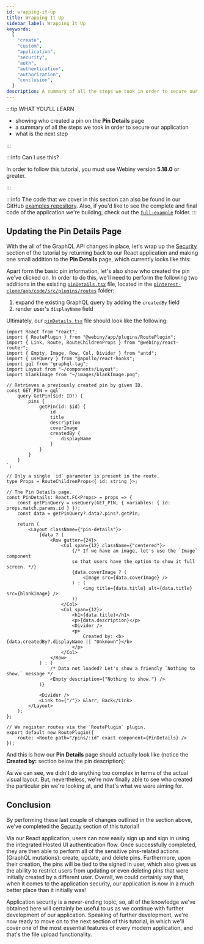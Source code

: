 ```yaml
---
id: wrapping-it-up
title: Wrapping It Up
sidebar_label: Wrapping It Up
keywords:
  [
    "create",
    "custom",
    "application",
    "security",
    "auth",
    "authentication",
    "authorization",
    "conclusion",
  ]
description: A summary of all the steps we took in order to secure our application.
---
```



:::tip WHAT YOU’LL LEARN

- showing who created a pin on the **Pin Details** page
- a summary of all the steps we took in order to secure our application
- what is the next step

:::

:::info Can I use this?

In order to follow this tutorial, you must use Webiny version **5.18.0** or greater.

:::

:::info
The code that we cover in this section can also be found in our GitHub [examples repository](https://github.com/webiny/webiny-examples/tree/master/create-custom-application/05-security/06-wrapping-it-up). Also, if you'd like to see the complete and final code of the application we're building, check out the [`full-example`](https://github.com/webiny/webiny-examples/tree/master/create-custom-application/full-example) folder.
:::


## Updating the Pin Details Page

With the all of the GraphQL API changes in place, let's wrap up the [Security](/docs/tutorials/create-custom-application/security/introduction) section of the tutorial by returning back to our React application and making one small addition to the **Pin Details** page, which currently looks like this:

<CenteredImage src={pinDetailsCurrent} alt="Current Profile Details Page"/>

Apart form the basic pin information, let's also show who created the pin we've clicked on. In order to do this, we'll need to perform the following two additions in the existing [`pinDetails.tsx`](https://github.com/webiny/webiny-examples/blob/master/create-custom-application/05-security/06-wrapping-it-up/pinterest-clone/app/code/src/plugins/routes/pinDetails.tsx) file, located in the [`pinterest-clone/app/code/src/plugins/routes`](https://github.com/webiny/webiny-examples/blob/master/create-custom-application/05-security/06-wrapping-it-up/pinterest-clone/app/code/src/plugins/routes) folder:
1. expand the existing GraphQL query by adding the `createdBy` field
2. render user's `displayName` field

Ultimately, our [`pinDetails.tsx`](https://github.com/webiny/webiny-examples/blob/master/create-custom-application/05-security/06-wrapping-it-up/pinterest-clone/app/code/src/plugins/routes/pinDetails.tsx) file should look like the following:

```tsx title="pinterest-clone/app/code/src/plugins/routes/pinDetails.tsx" {19-21,51-54}
import React from "react";
import { RoutePlugin } from "@webiny/app/plugins/RoutePlugin";
import { Link, Route, RouteChildrenProps } from "@webiny/react-router";
import { Empty, Image, Row, Col, Divider } from "antd";
import { useQuery } from "@apollo/react-hooks";
import gql from "graphql-tag";
import Layout from "~/components/Layout";
import blankImage from "~/images/blankImage.png";

// Retrieves a previously created pin by given ID.
const GET_PIN = gql`
    query GetPin($id: ID!) {
        pins {
            getPin(id: $id) {
                id
                title
                description
                coverImage
                createdBy {
                    displayName
                }
            }
        }
    }
`;

// Only a single `id` parameter is present in the route.
type Props = RouteChildrenProps<{ id: string }>;

// The Pin Details page.
const PinDetails: React.FC<Props> = props => {
    const getPinQuery = useQuery(GET_PIN, { variables: { id: props.match.params.id } });
    const data = getPinQuery?.data?.pins?.getPin;

    return (
        <Layout className={"pin-details"}>
            {data ? (
                <Row gutter={24}>
                    <Col span={12} className={"centered"}>
                        {/* If we have an image, let's use the `Image` component
                        so that users have the option to show it full screen. */}
                        {data.coverImage ? (
                            <Image src={data.coverImage} />
                        ) : (
                            <img title={data.title} alt={data.title} src={blankImage} />
                        )}
                    </Col>
                    <Col span={12}>
                        <h1>{data.title}</h1>
                        <p>{data.description}</p>
                        <Divider />
                        <p>
                            Created by: <b>{data.createdBy?.displayName || "Unknown"}</b>
                        </p>
                    </Col>
                </Row>
            ) : (
                /* Data not loaded? Let's show a friendly `Nothing to show.` message */
                <Empty description={"Nothing to show."} />
            )}

            <Divider />
            <Link to={"/"}> &larr; Back</Link>
        </Layout>
    );
};

// We register routes via the `RoutePlugin` plugin.
export default new RoutePlugin({
    route: <Route path="/pins/:id" exact component={PinDetails} />
});
```

And this is how our **Pin Details** page should actually look like (notice the **Created by:** section below the pin description):

<CenteredImage src={pinDetails} alt="Updated Profile Details Page"/>

As we can see, we didn't do anything too complex in terms of the actual visual layout. But, nevertheless, we're now finally able to see who created the particular pin we're looking at, and that's what we were aiming for.

## Conclusion

By performing these last couple of changes outlined in the section above, we've completed the [Security](/docs/tutorials/create-custom-application/security/introduction) section of this tutorial!

Via our React application, users can now easily sign up and sign in using the integrated Hosted UI authentication flow. Once successfully completed, they are then able to perform all of the sensitive pins-related actions (GraphQL mutations): create, update, and delete pins. Furthermore, upon their creation, the pins will be tied to the signed in user, which also gives us the ability to restrict users from updating or even deleting pins that were initially created by a different user. Overall, we could certainly say that, when it comes to the application security, our application is now in a much better place than it initially was!

Application security is a never-ending topic, so, all of the knowledge we've obtained here will certainly be useful to us as we continue with further development of our application. Speaking of further development, we're now ready to move on to the next section of this tutorial, in which we'll cover one of the most essential features of every modern application, and that's the file upload functionality.



